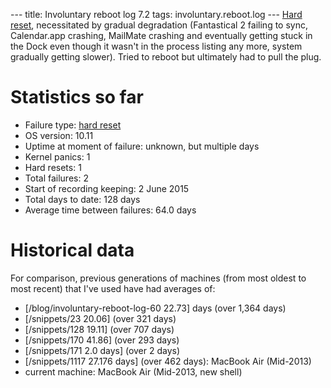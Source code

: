 ---
title: Involuntary reboot log 7.2
tags: involuntary.reboot.log
---
[[Hard reset]], necessitated by gradual degradation (Fantastical 2 failing to sync, Calendar.app crashing, MailMate crashing and eventually getting stuck in the Dock even though it wasn't in the process listing any more, system gradually getting slower). Tried to reboot but ultimately had to pull the plug.

= Statistics so far =

* Failure type: [[hard reset]]
* OS version: 10.11
* Uptime at moment of failure: unknown, but multiple days
* Kernel panics: 1
* Hard resets: 1
* Total failures: 2
* Start of recording keeping: 2 June 2015
* Total days to date: 128 days
* Average time between failures: 64.0 days

= Historical data =

For comparison, previous generations of machines (from most oldest to most recent) that I've used have had averages of:

* [/blog/involuntary-reboot-log-60 22.73] days (over 1,364 days)
* [/snippets/23 20.06] (over 321 days)
* [/snippets/128 19.11] (over 707 days)
* [/snippets/170 41.86] (over 293 days)
* [/snippets/171 2.0 days] (over 2 days)
* [/snippets/1117 27.176 days] (over 462 days): MacBook Air (Mid-2013)
* current machine: MacBook Air (Mid-2013, new shell)
